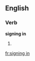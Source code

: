 ==English==

===Verb===
'''signing in'''

# {{present participle of|[[sign in]]}}

[[fr:signing in]]